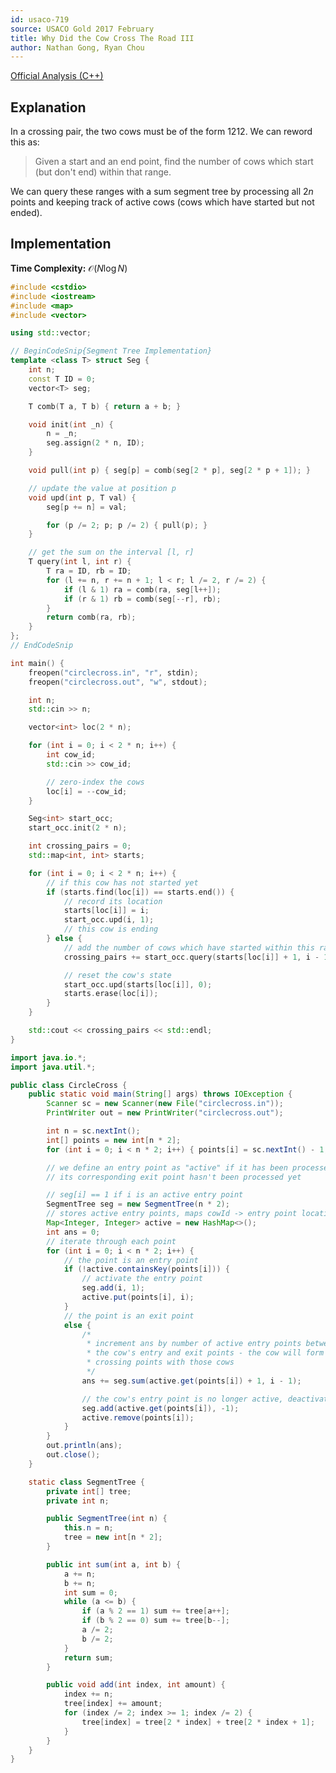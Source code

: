 ```yaml
---
id: usaco-719
source: USACO Gold 2017 February
title: Why Did the Cow Cross The Road III
author: Nathan Gong, Ryan Chou
---
```


[Official Analysis (C++)](http://www.usaco.org/current/data/sol_circlecross_gold_feb17.html)

## Explanation

In a crossing pair, the two cows must be of the form $1212$. We can reword this as:

> Given a start and an end point, find the number of cows which start (but don't end) within that range.

We can query these ranges with a sum segment tree by processing all $2n$ points and keeping track of active cows (cows which have started but not ended).

## Implementation

**Time Complexity:** $\mathcal{O}(N\log N)$

<LanguageSection>
<CPPSection>

```cpp
#include <cstdio>
#include <iostream>
#include <map>
#include <vector>

using std::vector;

// BeginCodeSnip{Segment Tree Implementation}
template <class T> struct Seg {
	int n;
	const T ID = 0;
	vector<T> seg;

	T comb(T a, T b) { return a + b; }

	void init(int _n) {
		n = _n;
		seg.assign(2 * n, ID);
	}

	void pull(int p) { seg[p] = comb(seg[2 * p], seg[2 * p + 1]); }

	// update the value at position p
	void upd(int p, T val) {
		seg[p += n] = val;

		for (p /= 2; p; p /= 2) { pull(p); }
	}

	// get the sum on the interval [l, r]
	T query(int l, int r) {
		T ra = ID, rb = ID;
		for (l += n, r += n + 1; l < r; l /= 2, r /= 2) {
			if (l & 1) ra = comb(ra, seg[l++]);
			if (r & 1) rb = comb(seg[--r], rb);
		}
		return comb(ra, rb);
	}
};
// EndCodeSnip

int main() {
	freopen("circlecross.in", "r", stdin);
	freopen("circlecross.out", "w", stdout);

	int n;
	std::cin >> n;

	vector<int> loc(2 * n);

	for (int i = 0; i < 2 * n; i++) {
		int cow_id;
		std::cin >> cow_id;

		// zero-index the cows
		loc[i] = --cow_id;
	}

	Seg<int> start_occ;
	start_occ.init(2 * n);

	int crossing_pairs = 0;
	std::map<int, int> starts;

	for (int i = 0; i < 2 * n; i++) {
		// if this cow has not started yet
		if (starts.find(loc[i]) == starts.end()) {
			// record its location
			starts[loc[i]] = i;
			start_occ.upd(i, 1);
			// this cow is ending
		} else {
			// add the number of cows which have started within this range
			crossing_pairs += start_occ.query(starts[loc[i]] + 1, i - 1);

			// reset the cow's state
			start_occ.upd(starts[loc[i]], 0);
			starts.erase(loc[i]);
		}
	}

	std::cout << crossing_pairs << std::endl;
}
```
</CPPSection>
<JavaSection>

```java
import java.io.*;
import java.util.*;

public class CircleCross {
	public static void main(String[] args) throws IOException {
		Scanner sc = new Scanner(new File("circlecross.in"));
		PrintWriter out = new PrintWriter("circlecross.out");

		int n = sc.nextInt();
		int[] points = new int[n * 2];
		for (int i = 0; i < n * 2; i++) { points[i] = sc.nextInt() - 1; }

		// we define an entry point as "active" if it has been processed, but
		// its corresponding exit point hasn't been processed yet

		// seg[i] == 1 if i is an active entry point
		SegmentTree seg = new SegmentTree(n * 2);
		// stores active entry points, maps cowId -> entry point location
		Map<Integer, Integer> active = new HashMap<>();
		int ans = 0;
		// iterate through each point
		for (int i = 0; i < n * 2; i++) {
			// the point is an entry point
			if (!active.containsKey(points[i])) {
				// activate the entry point
				seg.add(i, 1);
				active.put(points[i], i);
			}
			// the point is an exit point
			else {
				/*
				 * increment ans by number of active entry points between
				 * the cow's entry and exit points - the cow will form
				 * crossing points with those cows
				 */
				ans += seg.sum(active.get(points[i]) + 1, i - 1);

				// the cow's entry point is no longer active, deactivate it
				seg.add(active.get(points[i]), -1);
				active.remove(points[i]);
			}
		}
		out.println(ans);
		out.close();
	}

	static class SegmentTree {
		private int[] tree;
		private int n;

		public SegmentTree(int n) {
			this.n = n;
			tree = new int[n * 2];
		}

		public int sum(int a, int b) {
			a += n;
			b += n;
			int sum = 0;
			while (a <= b) {
				if (a % 2 == 1) sum += tree[a++];
				if (b % 2 == 0) sum += tree[b--];
				a /= 2;
				b /= 2;
			}
			return sum;
		}

		public void add(int index, int amount) {
			index += n;
			tree[index] += amount;
			for (index /= 2; index >= 1; index /= 2) {
				tree[index] = tree[2 * index] + tree[2 * index + 1];
			}
		}
	}
}
```
</JavaSection>
</LanguageSection>
